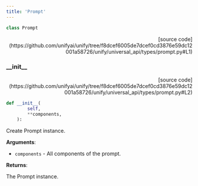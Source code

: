 ```yaml
---
title: 'Prompt'
---
```


```python
class Prompt
```

<p align="right">[source code](https://github.com/unifyai/unify/tree/f8dcef6005de7dcef0cd3876e59dc12001a58726/unify/universal_api/types/prompt.py#L1)</p>



### \_\_init\_\_

<p align="right">[source code](https://github.com/unifyai/unify/tree/f8dcef6005de7dcef0cd3876e59dc12001a58726/unify/universal_api/types/prompt.py#L2)</p>

```python
def __init__(
        self,
        **components,
    ):
```

Create Prompt instance.

**Arguments**:

- `components` - All components of the prompt.



**Returns**:

The Prompt instance.